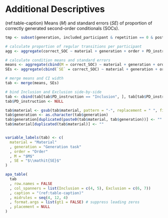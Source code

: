 
# Additional Descriptives

(ref:table-caption) Means ($M$) and standard errors ($\mathit{SE}$) of proportion of correctly generated second-order conditionals (SOCs).

```r
tmp <- subset(generation, included_participant & repetition == 0 & post_repetition == 0)

# calculate proportion of regular transitions per participant
agg <- aggregate(correct_SOC ~ material + generation + order + PD_instruction + id, data = tmp, FUN = mean, na.rm = TRUE)

# calculate condition means and standard errors
means <- aggregate(cbind(M = correct_SOC) ~ material + generation + order + PD_instruction, data = agg, FUN = mean)
SEs <- aggregate(cbind(`SE` = correct_SOC) ~ material + generation + order + PD_instruction, data = agg, FUN = se)

# merge means and CI width
tab <- merge(means, SEs)

# bind Inclusion and Exclusion side-by-side
tab <- cbind(tab[tab$PD_instruction == "Inclusion", ], tab[tab$PD_instruction == "Exclusion", c("M", "SE")])
tab$PD_instruction <- NULL

tab$material <- gsub(tab$material, pattern = "-", replacement = " ", fixed = TRUE)
tab$generation <- as.character(tab$generation)
tab$generation[duplicated(paste0(tab$material, tab$generation))] <- ""
tab$material[duplicated(tab$material)] <- ""


variable_labels(tab) <- c(
  material = "Material"
  , generation = "Generation task"
  , order = "Order"
  , M = "$M$"
  , SE = "$\\mathit{SE}$"
)

apa_table(
  tab
  , row.names = FALSE
  , col_spanners = list(Inclusion = c(4, 5), Exclusion = c(6, 7))
  , caption = "(ref:table-caption)"
  , midrules = seq(4, 12, 4)
  , format.args = list(gt1 = FALSE) # suppress leading zeros
  , placement = NULL
)
```


